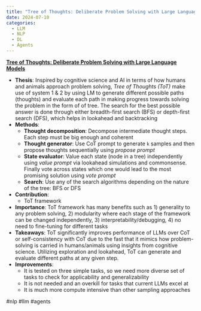 ```yaml
---
title: "Tree of Thoughts: Deliberate Problem Solving with Large Language Models"
date: 2024-07-10
categories:
  - LLM
  - NLP
  - DL
  - Agents
---
```

**[Tree of Thoughts: Deliberate Problem Solving with Large Language Models](https://arxiv.org/abs/2305.10601v2)**

- **Thesis**: Inspired by cognitive science and AI in terms of how humans and
animals approach problem solving, *Tree of Thoughts (ToT)* make use of system 1
& 2 by using LM to generate different possible paths (thoughts) and evaluate
each path in making progress towards solving the problem in the form of of
tree. The search for the best possible answer is done through either
breadth-first search (BFS) or depth-first search (DFS), which helps in
lookahead and backtracking
- **Methods**:
    - **Thought decomposition**: Decompose intermediate thought steps.
    Each step must be big enough and coherent
    - **Thought generator**: Use CoT prompt to generate `k` samples and then
    propose thoughts sequentially using *propose prompt*
    - **State evaluator**: Value each state (node in a tree) independently using
    *value prompt* via lookahead simulations and commonsense. Finally vote across
    states which one would lead to the most promising solution using *vote
    prompt*
    - **Search**: Use any of the search algorithms depending on the nature of the
    tree: BFS or DFS
- **Contribution**:
    - ToT framework
- **Importance**: ToT framework has many benefits such as 1) generality to any
  problem solving, 2) modularity where each stage of the framework can be
changed independently, 3) interpretability/debugging, 4) no need to fine-tuning
for different tasks
- **Takeaways**: ToT significantly improves performance of LLMs over CoT or
self-consistency with CoT due to the fast that it mimics how problem-solving is
carried in humans/animals using insights from cognitive science. Utilizing
exploration and lookahead, ToT can generate and evaluate different paths at any
given step.
- **Improvements**:
    - It is tested on three simple tasks, so we need more diverse set of tasks
      to check for applicability and generalizability
    - It is not needed and an overkill for tasks that current LLMs excel at
    - It is much more compute intensive than other sampling approaches

#nlp #llm #agents
